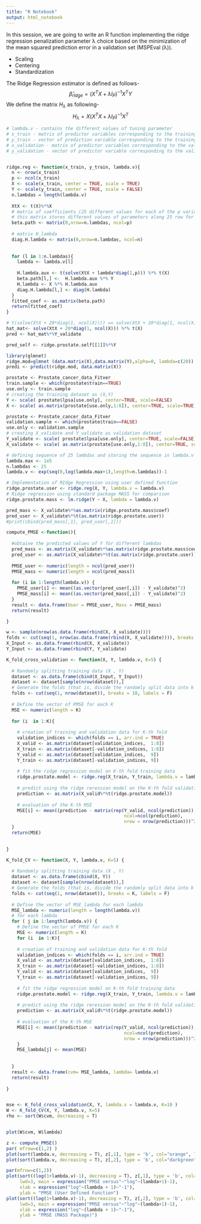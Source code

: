 ```yaml
---
title: "R Notebook"
output: html_notebook
---
```


In this session, we are going to write an R function implementing the ridge regression penalization parameter λ choice based on the minimization of the mean squared prediction error in a validation set (MSPEval (λ)). 

* Scaling
* Centering
* Standardization


The Ridge  Regression estimator is defined as follows-
$$
\hat{\beta}_{ridge} = (X^TX + \lambda I_P)^{-1} X^T Y
$$
We define the matrix $H_\lambda$ as following-
$$
H_\lambda = X(X^TX + \lambda I_P)^{-1} X^T
$$


```R
# lambda.v - contains the different values of tuning parameter
# x_train - matrix of predictor variables corresponding to the training set
# y_train - vector of prediction variable corresponding to the training set
# x_validation - matrix of predictor variables corresponding to the validation set
# y_validation - vector of predictor variable corresponding to the validation set


ridge.reg <- function(x_train, y_train, lambda.v){
  n <- nrow(x_train)
  p <- ncol(x_train)
  X <- scale(x_train, center = TRUE, scale = TRUE)
  Y <- scale(y_train, center = TRUE, scale = FALSE)
  n.lambdas = length(lambda.v)
  
  XtX <- t(X)%*%X
  # matrix of coefficients (25 different values for each of the p variable)
  # this matrix stores different values of parameters along 25 row for each p variable 
  beta.path <- matrix(0,nrow=n.lambdas, ncol=p)
  
  # matrix H_lambda
  diag.H.lambda <- matrix(0,nrow=n.lambdas, ncol=n)
  
  
  for (l in 1:n.lambdas){ 
    lambda <- lambda.v[l]
    
    H.lambda.aux <- t(solve(XtX + lambda*diag(1,p))) %*% t(X) 
    beta.path[l,] <-  H.lambda.aux %*% Y
    H.lambda <- X %*% H.lambda.aux 
    diag.H.lambda[l,] <- diag(H.lambda)
  }
  fitted_coef <- as.matrix(beta.path)
  return(fitted_coef)
}
```



```R
# t(solve(XtX + 20*diag(1, ncol(X)))) == solve(XtX + 20*diag(1, ncol(X)))
hat_mat<- solve(XtX + 20*diag(1, ncol(X))) %*% t(X)
pred <- hat_mat%*%Y_validate

pred_self <- ridge.prostate.self[[1]]%*%Y

library(glmnet)
ridge.mod=glmnet (data.matrix(X),data.matrix(Y),alpha=0, lambda=c(20))
predi <- predict(ridge.mod, data.matrix(X))
```



```R
prostate <- Prostate_cancer_data_Fitxer
train.sample <- which(prostate$train==TRUE)
use.only <- train.sample
# creating the training dataset as (X,Y)
Y <- scale( prostate$lpsa[use.only], center=TRUE, scale=FALSE)
X <- scale( as.matrix(prostate[use.only,1:8]), center=TRUE, scale=TRUE)
```

```R
prostate <- Prostate_cancer_data_Fitxer
validation.sample <- which(prostate$train==FALSE)
use.only <- validation.sample
# creating X_validate and Y_validate as validation dataset
Y_validate <- scale( prostate$lpsa[use.only], center=TRUE, scale=FALSE)
X_validate <- scale( as.matrix(prostate[use.only,1:8]), center=TRUE, scale=TRUE)
```


```R
# defining sequence of 25 lambdas and storing the sequence in lambda.v
lambda.max <- 1e5
n.lambdas <- 25
lambda.v <- exp(seq(0,log(lambda.max+1),length=n.lambdas))-1
```

```R
# Implementation of RIdge Regression using user defined function
ridge.prostate.user <- ridge.reg(X, Y, lambda.v = lambda.v)
# Ridge regression using standard package MASS for comparison
ridge.prostate.mass <- lm.ridge(Y ~ X, lambda = lambda.v)

```


```R

pred_mass <- X_validate%*%as.matrix(ridge.prostate.mass$coef)
pred_user <- X_validate%*%t(as.matrix(ridge.prostate.user))
#print(cbind(pred_mass[,1], pred_user[,1]))
```

```R
compute_PMSE <-function(){
  
  #obtaine the predicted values of Y for different lambdas
  pred_mass <- as.matrix(X_validate%*%as.matrix(ridge.prostate.mass$coef))
  pred_user <- as.matrix(X_validate%*%t(as.matrix(ridge.prostate.user)))
  
  PMSE_user <- numeric(length = ncol(pred_user))
  PMSE_mass <- numeric(length = ncol(pred_mass))
  
  for (i in 1:length(lambda.v)) {
    PMSE_user[i] <- mean((as.vector(pred_user[,i]) - Y_validate)^2)
    PMSE_mass[i] <- mean((as.vector(pred_mass[,i]) - Y_validate)^2)
  }
  result <- data.frame(User = PMSE_user, Mass = PMSE_mass)
  return(result)

}
```


```R
w <- sample(nrow(as.data.frame(rbind(X, X_validate))))
folds <- cut(seq(1, nrow(as.data.frame(rbind(X, X_validate)))), breaks = 10, labels = F)
X_Input <- as.data.frame(rbind(X, X_validate))
Y_Input <- as.data.frame(rbind(Y, Y_validate)
```



                         

```R
K_fold_cross_validation <- function(X, Y, lambda.v, K=5) {
  
  # Randomly splitting training data (X , Y)
  dataset <- as.data.frame(cbind(X_Input, Y_Input))
  dataset <- dataset[sample(nrow(dataset)),]
  # Generate the folds (that is, divide the randomly split data into k parts)
  folds <- cut(seq(1, nrow(dataset)), breaks = 10, labels = F)
  
  # Define the vector of PMSE for each K
  MSE <- numeric(length = K)
  
  for (i  in 1:K){
    
    # creation of training and validation data for K-th fold
    validation_indices <- which(folds == i, arr.ind = TRUE)
    X_valid <- as.matrix(dataset[validation_indices,  1:8])
    X_train <- as.matrix(dataset[-validation_indices, 1:8])
    Y_valid <- as.matrix(dataset[validation_indices,  9])
    Y_train <- as.matrix(dataset[-validation_indices, 9])
    
    # fit the ridge regression model on K-th fold training data
    ridge.prostate.model <- ridge.reg(X_train, Y_train, lambda.v = lambda.v)
    
    # predict using the ridge reression model on the K-th fold validation set
    prediction <- as.matrix(X_valid%*%t(ridge.prostate.model))
    
    # evaluation of the K-th MSE
    MSE[i] <- mean((prediction - matrix(rep(Y_valid, ncol(prediction)), 
                                            ncol=ncol(prediction), 
                                            nrow = nrow(prediction)))^2)
  }
  return(MSE)
  

}

```

```R

K_fold_CV <- function(X, Y, lambda.v, K=5) {
  
  # Randomly splitting training data (X , Y)
  dataset <- as.data.frame(cbind(X, Y))
  dataset <- dataset[sample(nrow(dataset)),]
  # Generate the folds (that is, divide the randomly split data into k parts)
  folds <- cut(seq(1, nrow(dataset)), breaks = K, labels = F)
  
  # Define the vector of MSE_lambda for each lambda
  MSE_lambda <- numeric(length = length(lambda.v))
  # for each lambda
  for ( j in 1:length(lambda.v)) {
    # Define the vector of PMSE for each K
    MSE <- numeric(length = K)
    for (i  in 1:K){
    
    # creation of training and validation data for K-th fold
    validation_indices <- which(folds == i, arr.ind = TRUE)
    X_valid <- as.matrix(dataset[validation_indices,  1:8])
    X_train <- as.matrix(dataset[-validation_indices, 1:8])
    Y_valid <- as.matrix(dataset[validation_indices,  9])
    Y_train <- as.matrix(dataset[-validation_indices, 9])
    
    # fit the ridge regression model on K-th fold training data
    ridge.prostate.model <- ridge.reg(X_train, Y_train, lambda.v = lambda.v[j])
    
    # predict using the ridge reression model on the K-th fold validation set
    prediction <- as.matrix(X_valid%*%t(ridge.prostate.model))
    
    # evaluation of the K-th MSE
    MSE[i] <- mean((prediction - matrix(rep(Y_valid, ncol(prediction)), 
                                            ncol=ncol(prediction), 
                                            nrow = nrow(prediction)))^2)
    }
    MSE_lambda[j] <- mean(MSE)
    
    
  }
  result <- data.frame(cvm= MSE_lambda, lambda= lambda.v)
  return(result)
  
}


mse <- K_fold_cross_validation(X, Y, lambda.v = lambda.v, K=10 )
W <- K_fold_CV(X, Y, lambda.v, K=5)
rho <- sort(W$cvm, decreasing = T)


plot(W$cvm, W$lambda)

```

```R
z <- compute_PMSE()
par( mfrow=c(1,2) )
plot(sort(lambda.v, decreasing = T), z[,1], type = 'b', col="orange", lwd=3 )
plot(sort(lambda.v, decreasing = T), z[,2], type = 'b', col="darkgreen", lwd=3 )

```
```R
par(mfrow=c(1,2))
plot(sort((log(1+lambda.v)-1), decreasing = T), z[,1], type = 'b', col="orange",
     lwd=3, main = expression("PMSE versus"~"log"~(lambda+1)-1), 
     xlab = expression("log"~(lambda + 1)~"-1"),
     ylab = "PMSE (User Defined Function")
plot(sort((log(1+lambda.v)-1), decreasing = T), z[,2], type = 'b', col="darkgreen",
     lwd=3, main = expression("PMSE versus"~"log"~(lambda+1)-1),
     xlab = expression("log"~(lambda + 1)~"-1"),
     ylab = "PMSE (MASS Package)")
```
